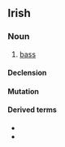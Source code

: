 ==Irish==

===Noun===
{{infl|ga|noun|g=m}}

# {{music|lang=ga}} [[bass]]

====Declension====
{{ga-noun-m1|d|ord|oird}}

====Mutation====
{{ga mut cons|d|ord}}

====Derived terms====
* {{l|ga|dordóir}}
* {{l|ga|fo-dhordaire}}